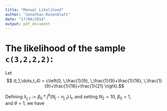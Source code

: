 ```yaml
---
title: "Manual Likelihood"
author: "Jonathan Rosenblatt"
date: "17/08/2014"
output: pdf_document
---
```


# The likelihood of the sample `c(3,2,2,2)`:
Let $$
(t_1,\dots,t_4) = c\left(0, \,\frac{1}{9}, \,\frac{1}{9}+\frac{1}{16}, \,\frac{1}{9}+\frac{1}{16}+\frac{1}{21} \right).$$

Defining $\lambda_{j,t}:=\beta_0 *j^\theta (N_j-n_{j,t}) \, I_t$, and setting 
$N_2=10$,
$\beta_0=1$,  
and $\theta=1$, we have
\begin{align*}
  l(3,2,2,2) &= \log \lambda_{2,t_2} - \frac{1}{9}(\lambda_{2,t_2}) + \\
  &{} \log \lambda_{2,t_3} - \frac{1}{16}(\lambda_{2,t_3}) + \\
  &{} \log \lambda_{2,t_4} - \frac{1}{21}(\lambda_{2,t_4}) + \\
  {}&=  3.6925
\end{align*}


